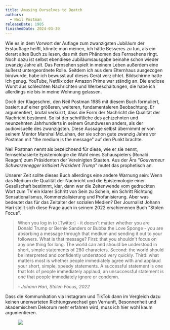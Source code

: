 ```yaml
---
title: Amusing Ourselves to Deatch
authors:
  - Neil Postman
releaseDate: 1985
finishedDate: 2024-03-30
---
```



<BookHeading frontmatter={frontmatter} />

Wie es in dem Vorwort der Auflage zum zwanzigsten Jubiläum der Erstauflage
heißt, könnte man meinen, ich hätte Besseres zu tun, als ein derart altes Buch
zu lesen, das mit dem Phänomen des Fernsehens ringt. Noch dazu ist selbst
ebendiese Jubiläumsausgabe beinahe schon wieder zwanzig Jahre alt. Das Fernsehen
spielt in meinem Leben außerdem eine äußerst untergeordnete Rolle. Seitdem ich
aus dem Elternhaus ausgezogen bin/wurde, habe ich bewusst auf dieses Gerät
verzichtet. Bildschirme hatte ich genug. YouTube, Netflix oder Amazon Prime war
ständig an. Die endlose Wurst aus schlechten Nachrichten und Werbeschaltungen,
die habe ich allerdings nie bis in meine Wohnung gelassen.

Doch der Klageschrei, den Neil Postman 1985 mit diesem Buch formuliert, basiert
auf einer größeren, weiteren, fundamentaleren Beobachtung. Er argumentiert,
brutal verkürzt, dass die Form der Nachricht die Qualität der Nachricht
bestimmt. So ist der schriftliche des achtzehnten und neunzehnten Jahrhunderts
in seinem Grundwesen anders, als der audiovisuelle des zwanzigsten. Diese
Aussage selbst übernimmt er von seinem Mentor Marshal McLuhan, der sie schon
gute zwanzig Jahre vor Postman mit "the medium is the message" auf den Punkt
brachte.

Neil Postman nennt als bezeichnend für diese, wie er sie nennt, fernsehbasierte
Epistemologie die Wahl eines Schauspielers (Ronald Reagan) zum Präsidenten der
Vereinigten Staaten. Aus der Ära _"Gouverneur Schwarzenegger kritisiert
Präsident Trump"_ mutet das prophetisch an.

Unserer Zeit sollte dieses Buch allerdings eine andere Warnung sein: Wenn das
Medium die Qualität der Nachricht und die Epistemologie einer Gesellschaft
bestimmt, klar, dann war die Zeitenwende vom gedruckten Wort zum TV ein klarer
Schritt von Sein zu Schein, ein Schritt Richtung Sensationalismus,
Kommerzialisierung und Profanisierung. Aber was bedeutet das für das Zeitalter
der sozialen Medien? Der Journalist Johann Hari stellt sich diese Frage auch in
seinem 2022 erschienenen Buch "Stolen Focus". <blockquote><p>When you log in to
[Twitter] - it doesn't matter whether you are Donald Trump or Bernie Sanders or
Bubba the Love Sponge - you are absorbing a message through that medium and
sending it out to your followers. What is that message? First: that you
shouldn't focus on any one thing for long. The world can and should be
understood in short, simple statements of 280 characters. Second: the world
should be interpreted and confidently understood very quickly. Third: what
matters most is whether people immediately agree with and applaud your short,
simple, speedy statements. A successful statement is one that lots of people
immediately applaud; an unsuccessful statement is one that people immediately
ignore or condemn.</p><footer><cite>- Johann Hari, <i>Stolen Focus,
2022</i></cite></footer></blockquote>

Dass die Kommunikation via Instagram und TikTok dann im Vergleich dazu keinen
unerwarteten Richtungswechsel gen Vernunft, Besonnenheit und akademischem
Dekorum mehr erfahren wird, muss ich hier wohl kaum argumentieren.

<figure class="fullwidth">
  <img src="/img/book-versus-tv.webp" aria-hidden />
</figure>
